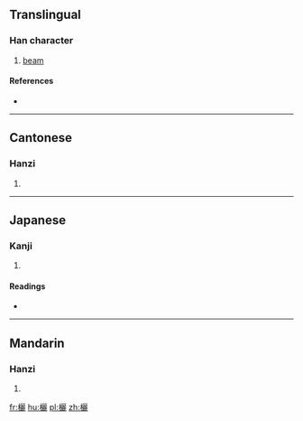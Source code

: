 ==Translingual==

===Han character===
{{Han char|rn=75|rad=木|as=19|sn=23|four=4191<sub>1</sub>|canj=木一一心 (DMMP)}}

# [[beam]]

====References====
* {{Han ref|kx=0563.330|dkj=15942|dj=0953.020|hdz=21324.100|uh=6B10|ud=27408|bh=C5CF|bd=50639}}

----

==Cantonese==

===Hanzi===
{{yue-hanzi|jyut=|y=lai6}}

# {{defn|lang=yue|sort=木19}}

----

==Japanese==

===Kanji===
{{ja-kanji|grade=|rs=木19}}

# {{defn|lang=ja|sort=木19}}

====Readings====
* {{ja-readings|on=[[れい]] (rei), [[らい]] (rai), [[り]] (ri)|kun=[[むね]] (mune)}}

----

==Mandarin==

===Hanzi===
{{cmn-hanzi|pin=[[lǐ]] ([[li3]]), [[lì]] ([[li4]])|wg=li<sup>3</sup>, li<sup>4</sup>}}

# {{defn|lang=cmn|sort=木19}}

[[fr:欐]]
[[hu:欐]]
[[pl:欐]]
[[zh:欐]]